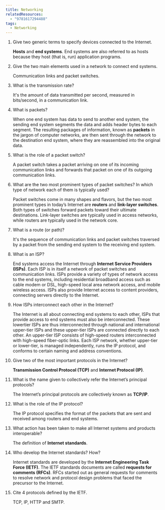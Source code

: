 ```yaml
---
title: Networking
relatedResources:
  - "9781617294488"
tags:
  - Networking
---
```


1. Give two generic terms to specify devices connected to the Internet.

   <Solution>

   **Hosts** and **end systems**. End systems are also referred to as hosts
   because they host (that is, run) application programs.

   </Solution>

2. Give the two main elements used in a network to connect end systems.

   <Solution>

   Communication links and packet switches.

   </Solution>

3. What is the transmission rate?

   <Solution>

   It's the amount of data transmitted per second, measured in bits/second, in a
   communication link.

   </Solution>

4. What is packets?

   <Solution>

   When one end system has data to send to another end system, the sending end
   system segments the data and adds header bytes to each segment. The resulting
   packages of information, known as **packets** in the jargon of computer
   networks, are then sent through the network to the destination end system,
   where they are reassembled into the original data.

   </Solution>

5. What is the role of a packet switch?

   <Solution>

   A packet switch takes a packet arriving on one of its incoming communication
   links and forwards that packet on one of its outgoing communication links.

   </Solution>

6. What are the two most prominent types of packet switches? In which type of
   network each of them is typically used?

   <Solution>

   Packet switches come in many shapes and flavors, but the two most prominent
   types in today’s Internet are **routers** and **link-layer switches**. Both
   types of switches forward packets toward their ultimate destinations.
   Link-layer switches are typically used in access networks, while routers are
   typically used in the network core.

   </Solution>

7. What is a route (or path)?

   <Solution>

   It's the sequence of communication links and packet switches traversed by a
   packet from the sending end system to the receiving end system.

   </Solution>

8. What is an ISP?

   <Solution>

   End systems access the Internet through **Internet Service Providers
   (ISPs)**. Each ISP is in itself a network of packet switches and
   communication links. ISPs provide a variety of types of network access to the
   end systems, including residential broadband access such as cable modem or
   DSL, high-speed local area network access, and mobile wireless access. ISPs
   also provide Internet access to content providers, connecting servers
   directly to the Internet.

   </Solution>

9. How ISPs interconnect each other in the Internet?

   <Solution>

   The Internet is all about connecting end systems to each other, ISPs that
   provide access to end systems must also be interconnected. These lowertier
   ISPs are thus interconnected through national and international upper-tier
   ISPs and these upper-tier ISPs are connected directly to each other. An
   upper-tier ISP consists of high-speed routers interconnected with high-speed
   fiber-optic links. Each ISP network, whether upper-tier or lower-tier, is
   managed independently, runs the IP protocol, and conforms to certain naming
   and address conventions.

   </Solution>

10. Give two of the most important protocols in the Internet?

    <Solution>

    **Transmission Control Protocol (TCP)** and **Internet Protocol (IP)**.

    </Solution>

11. What is the name given to collectively refer the Internet’s principal
    protocols?

    <Solution>

    The Internet’s principal protocols are collectively known as **TCP/IP**.

    </Solution>

12. What is the role of the IP protocol?

    <Solution>

    The IP protocol specifies the format of the packets that are sent and
    received among routers and end systems.

    </Solution>

13. What action has been taken to make all Internet systems and products
    interoperable?

    <Solution>

    The definition of **Internet standards**.

    </Solution>

14. Who develop the Internet standards? How?

    <Solution>

    Internet standards are developed by the **Internet Engineering Task Force
    (IETF)**. The IETF standards documents are called **requests for comments
    (RFCs)**. RFCs started out as general requests for comments to resolve
    network and protocol design problems that faced the precursor to the
    Internet.

    </Solution>

15. Cite 4 protocols defined by the IETF.

    <Solution>

    TCP, IP, HTTP and SMTP.

    </Solution>
